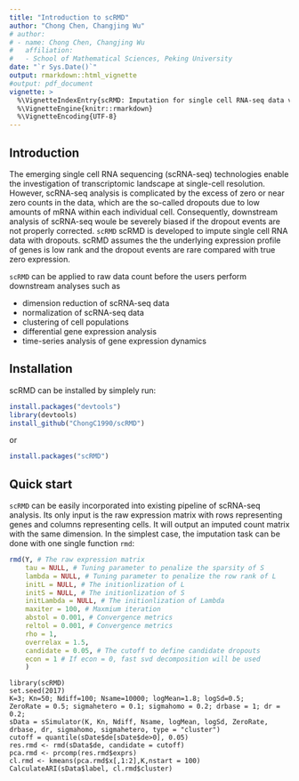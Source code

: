 ```yaml
---
title: "Introduction to scRMD"
author: "Chong Chen, Changjing Wu"
# author:
# - name: Chong Chen, Changjing Wu
#   affiliation: 
#   - School of Mathematical Sciences, Peking University
date: "`r Sys.Date()`"
output: rmarkdown::html_vignette
#output: pdf_document
vignette: >
  %\VignetteIndexEntry{scRMD: Imputation for single cell RNA-seq data via robust matrix decomposition}
  %\VignetteEngine{knitr::rmarkdown}
  %\VignetteEncoding{UTF-8}
---
```


## Introduction
The emerging single cell RNA sequencing (scRNA-seq) technologies enable the investigation of transcriptomic landscape at single-cell resolution. However, scRNA-seq analysis is complicated by the excess of zero or near zero counts in the data, which are the so-called dropouts due to low amounts of mRNA within each individual cell. Consequently, downstream analysis of scRNA-seq woule be severely biased if the dropout events are not properly corrected. `scRMD` scRMD is developed to impute single cell RNA data with dropouts. scRMD assumes the the underlying
expression profile of genes is low rank and the dropout events are rare compared with true zero expression.

`scRMD` can be applied to raw data count before the users perform downstream analyses such as

- dimension reduction of scRNA-seq data
- normalization of scRNA-seq data
- clustering of cell populations
- differential gene expression analysis
- time-series analysis of gene expression dynamics

## Installation
scRMD can be installed by simplely run:

``` r
install.packages("devtools")         
library(devtools)           
install_github("ChongC1990/scRMD")
```
or
``` r
install.packages("scRMD")
```

## Quick start

`scRMD` can be easily incorporated into existing pipeline of scRNA-seq analysis.
Its only input is the raw expression matrix with rows representing genes and columns representing cells. It will output an imputed count matrix with the same dimension.
In the simplest case, the imputation task can be done with one single function `rmd`:
```r
rmd(Y, # The raw expression matrix
    tau = NULL, # Tuning parameter to penalize the sparsity of S
	lambda = NULL, # Tuning parameter to penalize the row rank of L
	initL = NULL, # The initionlization of L
	initS = NULL, # The initionlization of S
	initLambda = NULL, # The initionlization of Lambda
	maxiter = 100, # Maxmium iteration
	abstol = 0.001, # Convergence metrics
	reltol = 0.001, # Convergence metrics
	rho = 1, 
	overrelax = 1.5, 
	candidate = 0.05, # The cutoff to define candidate dropouts
	econ = 1 # If econ = 0, fast svd decomposition will be used
	)
```

```
library(scRMD)
set.seed(2017)
K=3; Kn=50; Ndiff=100; Nsame=10000; logMean=1.8; logSd=0.5; 
ZeroRate = 0.5; sigmahetero = 0.1; sigmahomo = 0.2; drbase = 1; dr = 0.2;
sData = sSimulator(K, Kn, Ndiff, Nsame, logMean, logSd, ZeroRate, drbase, dr, sigmahomo, sigmahetero, type = "cluster")
cutoff = quantile(sDate$de[sDate$de>0], 0.05)
res.rmd <- rmd(sData$de, candidate = cutoff)
pca.rmd <- prcomp(res.rmd$exprs)
cl.rmd <- kmeans(pca.rmd$x[,1:2],K,nstart = 100)
CalculateARI(sData$label, cl.rmd$cluster)
```



